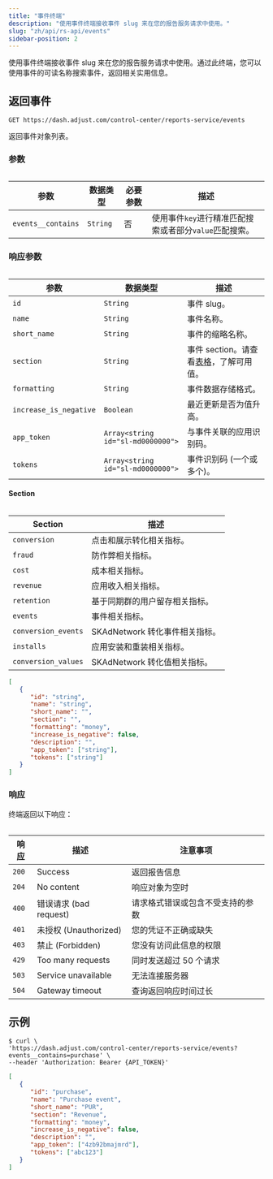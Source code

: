 ```yaml
---
title: "事件终端"
description: "使用事件终端接收事件 slug 来在您的报告服务请求中使用。"
slug: "zh/api/rs-api/events"
sidebar-position: 2
---
```


使用事件终端接收事件 slug 来在您的报告服务请求中使用。通过此终端，您可以使用事件的可读名称搜索事件，返回相关实用信息。

## 返回事件

```http
GET https://dash.adjust.com/control-center/reports-service/events
```

返回事件对象列表。

### 参数

<Table>

| 参数               | 数据类型 | 必要参数 | 描述                                                   |
| ------------------ | -------- | -------- | ------------------------------------------------------ |
| `events__contains` | `String` | 否       | 使用事件`key`进行精准匹配搜索或者部分`value`匹配搜索。 |

</Table>

### 响应参数

<Table>

| 参数                   | 数据类型                          | 描述                                                          |
| ---------------------- | --------------------------------- | ------------------------------------------------------------- |
| `id`                   | `String`                          | 事件 slug。                                                   |
| `name`                 | `String`                          | 事件名称。                                                    |
| `short_name`           | `String`                          | 事件的缩略名称。                                              |
| `section`              | `String`                          | 事件 section。请查看[表格](#rs-events-sections)，了解可用值。 |
| `formatting`           | `String`                          | 事件数据存储格式。                                            |
| `increase_is_negative` | `Boolean`                         | 最近更新是否为值升高。                                        |
| `app_token`            | `Array<string id="sl-md0000000">` | 与事件关联的应用识别码。                                      |
| `tokens`               | `Array<string id="sl-md0000000">` | 事件识别码 \(一个或多个\)。                                   |

</Table>

#### Section

<Table>

| Section             | 描述                           |
| ------------------- | ------------------------------ |
| `conversion`        | 点击和展示转化相关指标。       |
| `fraud`             | 防作弊相关指标。               |
| `cost`              | 成本相关指标。                 |
| `revenue`           | 应用收入相关指标。             |
| `retention`         | 基于同期群的用户留存相关指标。 |
| `events`            | 事件相关指标。                 |
| `conversion_events` | SKAdNetwork 转化事件相关指标。 |
| `installs`          | 应用安装和重装相关指标。       |
| `conversion_values` | SKAdNetwork 转化值相关指标。   |

</Table>

```json
[
   {
      "id": "string",
      "name": "string",
      "short_name": "",
      "section": "",
      "formatting": "money",
      "increase_is_negative": false,
      "description": "",
      "app_token": ["string"],
      "tokens": ["string"]
   }
]
```

### 响应

终端返回以下响应：

<Table>

| 响应  | 描述                     | 注意事项                         |
| ----- | ------------------------ | -------------------------------- |
| `200` | Success                  | 返回报告信息                     |
| `204` | No content               | 响应对象为空时                   |
| `400` | 错误请求 \(bad request\) | 请求格式错误或包含不受支持的参数 |
| `401` | 未授权 \(Unauthorized\)  | 您的凭证不正确或缺失             |
| `403` | 禁止 \(Forbidden\)       | 您没有访问此信息的权限           |
| `429` | Too many requests        | 同时发送超过 50 个请求           |
| `503` | Service unavailable      | 无法连接服务器                   |
| `504` | Gateway timeout          | 查询返回响应时间过长             |

</Table>

## 示例

```console
$ curl \
'https://dash.adjust.com/control-center/reports-service/events?events__contains=purchase' \
--header 'Authorization: Bearer {API_TOKEN}'
```

```json
[
   {
      "id": "purchase",
      "name": "Purchase event",
      "short_name": "PUR",
      "section": "Revenue",
      "formatting": "money",
      "increase_is_negative": false,
      "description": "",
      "app_token": ["4zb92bmajmrd"],
      "tokens": ["abc123"]
   }
]
```
